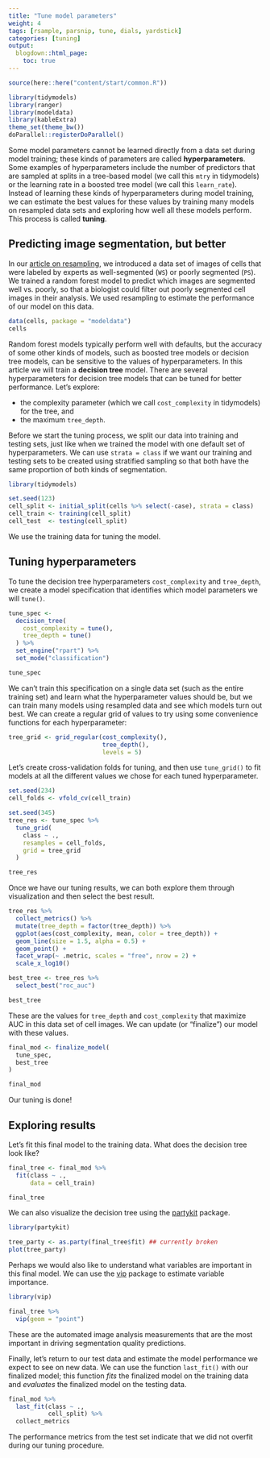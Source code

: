 ```yaml
---
title: "Tune model parameters"
weight: 4
tags: [rsample, parsnip, tune, dials, yardstick]
categories: [tuning]
output:
  blogdown::html_page:
    toc: true
---
```


```r
source(here::here("content/start/common.R"))
```

```r
library(tidymodels)
library(ranger)
library(modeldata)
library(kableExtra)
theme_set(theme_bw())
doParallel::registerDoParallel()
```

Some model parameters cannot be learned directly from a data set during model training; these kinds of parameters are called **hyperparameters**. Some examples of hyperparameters include the number of predictors that are sampled at splits in a tree-based model (we call this `mtry` in tidymodels) or the learning rate in a boosted tree model (we call this `learn_rate`). Instead of learning these kinds of hyperparameters during model training, we can estimate the best values for these values by training many models on resampled data sets and exploring how well all these models perform. This process is called **tuning**.

## Predicting image segmentation, but better

In our [article on resampling](LINKTODO), we introduced a data set of images of cells that were labeled by experts as well-segmented (`WS`) or poorly segmented (`PS`). We trained a random forest model to predict which images are segmented well vs. poorly, so that a biologist could filter out poorly segmented cell images in their analysis. We used resampling to estimate the performance of our model on this data.

```r
data(cells, package = "modeldata")
cells
```

Random forest models typically perform well with defaults, but the accuracy of some other kinds of models, such as boosted tree models or decision tree models, can be sensitive to the values of hyperparameters. In this article we will train a **decision tree** model. There are several hyperparameters for decision tree models that can be tuned for better performance. Let's explore:

- the complexity parameter (which we call `cost_complexity` in tidymodels) for the tree, and
- the maximum `tree_depth`.

Before we start the tuning process, we split our data into training and testing sets, just like when we trained the model with one default set of hyperparameters. We can use `strata = class` if we want our training and testing sets to be created using stratified sampling so that both have the same proportion of both kinds of segmentation.

```r
library(tidymodels) 

set.seed(123)
cell_split <- initial_split(cells %>% select(-case), strata = class)
cell_train <- training(cell_split)
cell_test  <- testing(cell_split)
```

We use the training data for tuning the model.

## Tuning hyperparameters

To tune the decision tree hyperparameters `cost_complexity` and `tree_depth`, we create a model specification that identifies which model parameters we will `tune()`.

```r
tune_spec <- 
  decision_tree(
    cost_complexity = tune(),
    tree_depth = tune()
  ) %>% 
  set_engine("rpart") %>% 
  set_mode("classification")

tune_spec
```

We can't train this specification on a single data set (such as the entire training set) and learn what the hyperparameter values should be, but we can train many models using resampled data and see which models turn out best. We can create a regular grid of values to try using some convenience functions for each hyperparameter:

```r
tree_grid <- grid_regular(cost_complexity(),
                          tree_depth(),
                          levels = 5)
```

Let's create cross-validation folds for tuning, and then use `tune_grid()` to fit models at all the different values we chose for each tuned hyperparameter.

```r
set.seed(234)
cell_folds <- vfold_cv(cell_train)

set.seed(345)
tree_res <- tune_spec %>%
  tune_grid(
    class ~ .,
    resamples = cell_folds,
    grid = tree_grid
  )

tree_res
```

Once we have our tuning results, we can both explore them through visualization and then select the best result.

```r
tree_res %>%
  collect_metrics() %>%
  mutate(tree_depth = factor(tree_depth)) %>%
  ggplot(aes(cost_complexity, mean, color = tree_depth)) +
  geom_line(size = 1.5, alpha = 0.5) +
  geom_point() +
  facet_wrap(~ .metric, scales = "free", nrow = 2) +
  scale_x_log10()

best_tree <- tree_res %>%
  select_best("roc_auc")

best_tree
```

These are the values for `tree_depth` and `cost_complexity` that maximize AUC in this data set of cell images. We can update (or "finalize") our model with these values.

```r
final_mod <- finalize_model(
  tune_spec,
  best_tree
)

final_mod
```

Our tuning is done!

## Exploring results

Let's fit this final model to the training data. What does the decision tree look like?

```r
final_tree <- final_mod %>%
  fit(class ~ .,
      data = cell_train) 

final_tree
```

We can also visualize the decision tree using the [partykit](http://partykit.r-forge.r-project.org/partykit/) package.

```r
library(partykit)

tree_party <- as.party(final_tree$fit) ## currently broken
plot(tree_party)
```


Perhaps we would also like to understand what variables are important in this final model. We can use the [vip](https://koalaverse.github.io/vip/) package to estimate variable importance.

```r
library(vip)

final_tree %>%
  vip(geom = "point")
```

These are the automated image analysis measurements that are the most important in driving segmentation quality predictions.

Finally, let's return to our test data and estimate the model performance we expect to see on new data. We can use the function `last_fit()` with our finalized model; this function _fits_ the finalized model on the training data and _evaluates_ the finalized model on the testing data.

```r
final_mod %>%
  last_fit(class ~ ., 
           cell_split) %>%
  collect_metrics
```

The performance metrics from the test set indicate that we did not overfit during our tuning procedure.

